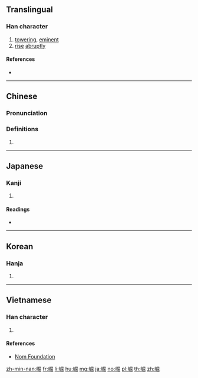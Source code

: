==Translingual==

===Han character===
{{Han char|rn=46|rad=山|as=08|sn=11|four=27772|canj=USUU|ids=⿰山屈}}

# [[towering]], [[eminent]]
# [[rise]] [[abruptly]]

====References====
* {{Han ref|kx=0314.140|dkj=08185|dj=0615.050|hdz=10784.030|uh=5D1B|ud=23835|bh=B155|bd=45397}}

----

==Chinese==
{{zh-forms}}

===Pronunciation===
{{zh-pron
|m=jué
|c=gwat6
|h=pfs=
|md=
|mn=
|w=
|mc=y
|oc=y
|cat=
}}

===Definitions===
{{zh-hanzi}}

# {{rfdef|lang=zh}}

----

==Japanese==

===Kanji===
{{ja-kanji|grade=|rs=山08}}

# {{defn|lang=ja|sort=山08}}

====Readings====
* {{ja-readings|on=[[くつ]] (kutsu)|kun=[[そばだつ]] (sobadatsu)}}

----

==Korean==

===Hanja===
{{ko-hanja|hangeul=굴|rv=gul|mr=kul}}

# {{defn|lang=ko|sort=山08}}

----

==Vietnamese==

===Han character===
{{vi-readings|rs=山08|hanviet=quật}}

# {{defn|lang=vi|sort=山08}}

====References====
* [http://nomfoundation.org/common/nom_details.php?codepoint=5d1b Nom Foundation]

[[zh-min-nan:崛]]
[[fr:崛]]
[[li:崛]]
[[hu:崛]]
[[mg:崛]]
[[ja:崛]]
[[no:崛]]
[[pl:崛]]
[[th:崛]]
[[zh:崛]]